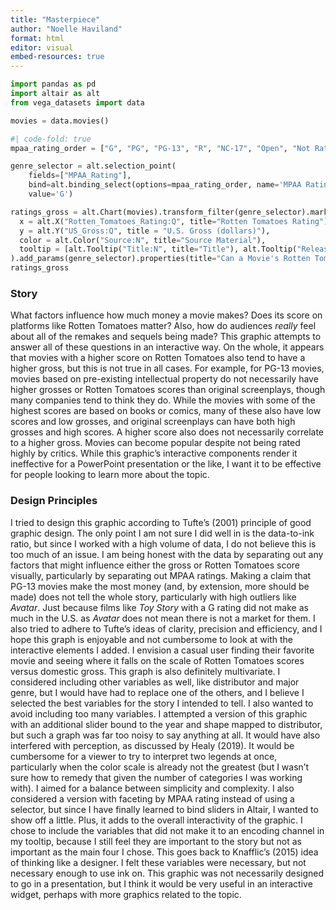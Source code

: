 ```yaml
---
title: "Masterpiece"
author: "Noelle Haviland"
format: html
editor: visual
embed-resources: true
---
```


```python
import pandas as pd
import altair as alt
from vega_datasets import data
```

```python
movies = data.movies()
```

```python
#| code-fold: true
mpaa_rating_order = ["G", "PG", "PG-13", "R", "NC-17", "Open", "Not Rated"]

genre_selector = alt.selection_point(
    fields=["MPAA_Rating"],
    bind=alt.binding_select(options=mpaa_rating_order, name='MPAA Rating: '),
    value='G')

ratings_gross = alt.Chart(movies).transform_filter(genre_selector).mark_point(opacity=0.5).encode(
  x = alt.X("Rotten_Tomatoes_Rating:Q", title="Rotten Tomatoes Rating"),
  y = alt.Y("US_Gross:Q", title = "U.S. Gross (dollars)"),
  color = alt.Color("Source:N", title="Source Material"),
  tooltip = [alt.Tooltip("Title:N", title="Title"), alt.Tooltip("Release_Date:T", title="Release Date"), alt.Tooltip("Rotten_Tomatoes_Rating:Q", title="Rotten Tomatoes Rating"), alt.Tooltip("US_Gross:Q", title="U.S. Gross (dollars)"), alt.Tooltip("MPAA_Rating:N", title="MPAA Rating"), alt.Tooltip("Major_Genre:N", title="Major Genre"), alt.Tooltip("Source:N", title="Source Material")]
).add_params(genre_selector).properties(title="Can a Movie's Rotten Tomatoes Score Predict How Much Money it Made in America?")
ratings_gross
```

### Story

What factors influence how much money a movie makes? Does its score on platforms like Rotten Tomatoes matter? Also, how do audiences *really* feel about all of the remakes and sequels being made? This graphic attempts to answer all of these questions in an interactive way. On the whole, it appears that movies with a higher score on Rotten Tomatoes also tend to have a higher gross, but this is not true in all cases. For example, for PG-13 movies, movies based on pre-existing intellectual property do not necessarily have higher grosses or Rotten Tomatoes scores than original screenplays, though many companies tend to think they do. While the movies with some of the highest scores are based on books or comics, many of these also have low scores and low grosses, and original screenplays can have both high grosses and high scores. A higher score also does not necessarily correlate to a higher gross. Movies can become popular despite not being rated highly by critics. While this graphic's interactive components render it ineffective for a PowerPoint presentation or the like, I want it to be effective for people looking to learn more about the topic.

### Design Principles

I tried to design this graphic according to Tufte's (2001) principle of good graphic design. The only point I am not sure I did well in is the data-to-ink ratio, but since I worked with a high volume of data, I do not believe this is too much of an issue. I am being honest with the data by separating out any factors that might influence either the gross or Rotten Tomatoes score visually, particularly by separating out MPAA ratings. Making a claim that PG-13 movies make the most money (and, by extension, more should be made) does not tell the whole story, particularly with high outliers like *Avatar*. Just because films like *Toy Story* with a G rating did not make as much in the U.S. as *Avatar* does not mean there is not a market for them. I also tried to adhere to Tufte's ideas of clarity, precision and efficiency, and I hope this graph is enjoyable and not cumbersome to look at with the interactive elements I added. I envision a casual user finding their favorite movie and seeing where it falls on the scale of Rotten Tomatoes scores versus domestic gross. This graph is also definitely multivariate. I considered including other variables as well, like distributor and major genre, but I would have had to replace one of the others, and I believe I selected the best variables for the story I intended to tell. I also wanted to avoid including too many variables. I attempted a version of this graphic with an additional slider bound to the year and shape mapped to distributor, but such a graph was far too noisy to say anything at all. It would have also interfered with perception, as discussed by Healy (2019). It would be cumbersome for a viewer to try to interpret two legends at once, particularly when the color scale is already not the greatest (but I wasn't sure how to remedy that given the number of categories I was working with). I aimed for a balance between simplicity and complexity. I also considered a version with faceting by MPAA rating instead of using a selector, but since I have finally learned to bind sliders in Altair, I wanted to show off a little. Plus, it adds to the overall interactivity of the graphic. I chose to include the variables that did not make it to an encoding channel in my tooltip, because I still feel they are important to the story but not as important as the main four I chose. This goes back to Knafflic's (2015) idea of thinking like a designer. I felt these variables were necessary, but not necessary enough to use ink on. This graphic was not necessarily designed to go in a presentation, but I think it would be very useful in an interactive widget, perhaps with more graphics related to the topic.
